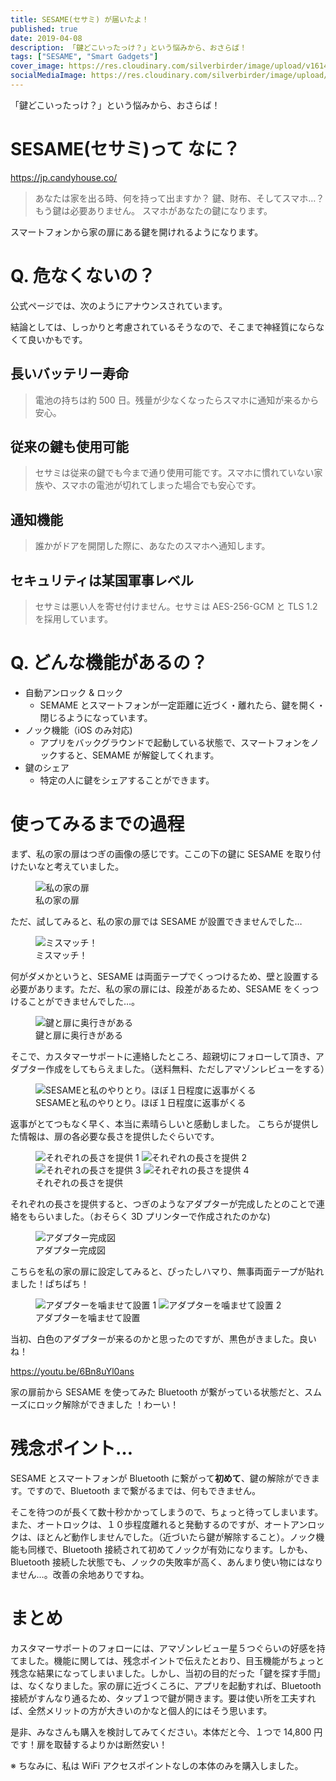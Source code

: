 ```yaml
---
title: SESAME(セサミ) が届いたよ！
published: true
date: 2019-04-08
description: 「鍵どこいったっけ？」という悩みから、おさらば！
tags: ["SESAME", "Smart Gadgets"]
cover_image: https://res.cloudinary.com/silverbirder/image/upload/v1614345786/silver-birder.github.io/blog/SESAME_BOX.png
socialMediaImage: https://res.cloudinary.com/silverbirder/image/upload/v1614345786/silver-birder.github.io/blog/SESAME_BOX.png
---
```


「鍵どこいったっけ？」という悩みから、おさらば！

# SESAME(セサミ)って なに？

https://jp.candyhouse.co/

> あなたは家を出る時、何を持って出ますか？
> 鍵、財布、そしてスマホ…？
> もう鍵は必要ありません。
> スマホがあなたの鍵になります。

スマートフォンから家の扉にある鍵を開けれるようになります。

# Q. 危なくないの？

公式ページでは、次のようにアナウンスされています。

結論としては、しっかりと考慮されているそうなので、そこまで神経質にならなくて良いかもです。

## 長いバッテリー寿命

> 電池の持ちは約 500 日。残量が少なくなったらスマホに通知が来るから安心。

## 従来の鍵も使用可能

> セサミは従来の鍵でも今まで通り使用可能です。スマホに慣れていない家族や、スマホの電池が切れてしまった場合でも安心です。

## 通知機能

> 誰かがドアを開閉した際に、あなたのスマホへ通知します。

## セキュリティは某国軍事レベル

> セサミは悪い人を寄せ付けません。セサミは AES-256-GCM と TLS 1.2 を採用しています。

# Q. どんな機能があるの？

- 自動アンロック & ロック
  - SEMAME とスマートフォンが一定距離に近づく・離れたら、鍵を開く・閉じるようになっています。
- ノック機能（iOS のみ対応)
  - アプリをバックグラウンドで起動している状態で、スマートフォンをノックすると、SEMAME が解錠してくれます。
- 鍵のシェア
  - 特定の人に鍵をシェアすることができます。

# 使ってみるまでの過程

まず、私の家の扉はつぎの画像の感じです。ここの下の鍵に SESAME を取り付けたいなと考えていました。

<figure title="私の家の扉">
  <img
    alt="私の家の扉"
    src="https://res.cloudinary.com/silverbirder/image/upload/v1639791386/silver-birder.github.io/blog/my_house_door.png"
  />
  <figcaption>私の家の扉</figcaption>
</figure>

ただ、試してみると、私の家の扉では SESAME が設置できませんでした…

<figure title="ミスマッチ！">
  <img
    alt="ミスマッチ！"
    src="https://res.cloudinary.com/silverbirder/image/upload/v1614345846/silver-birder.github.io/blog/miss_match_sesame_size.png"
  />
  <figcaption>ミスマッチ！</figcaption>
</figure>

何がダメかというと、SESAME は両面テープでくっつけるため、壁と設置する必要があります。ただ、私の家の扉には、段差があるため、SESAME をくっつけることができませんでした…。

<figure title="鍵と扉に奥行きがある">
  <img
    alt="鍵と扉に奥行きがある"
    src="https://res.cloudinary.com/silverbirder/image/upload/v1614345933/silver-birder.github.io/blog/lock_and_door_have_depth_sesame.png"
  />
  <figcaption>鍵と扉に奥行きがある</figcaption>
</figure>

そこで、カスタマーサポートに連絡したところ、超親切にフォローして頂き、アダプター作成をしてもらえました。（送料無料、ただしアマゾンレビューをする）

<figure title="SESAMEと私のやりとり。ほぼ１日程度に返事がくる">
  <img
    alt="SESAMEと私のやりとり。ほぼ１日程度に返事がくる"
    src="https://res.cloudinary.com/silverbirder/image/upload/v1614346016/silver-birder.github.io/blog/SESAME_and_my_correspondence_get_a_response_almost_every_day_or_so.png"
  />
  <figcaption>SESAMEと私のやりとり。ほぼ１日程度に返事がくる</figcaption>
</figure>

返事がとてつもなく早く、本当に素晴らしいと感動しました。
こちらが提供した情報は、扉の各必要な長さを提供したぐらいです。

<figure title="それぞれの長さを提供">
  <img
    alt="それぞれの長さを提供 1"
    src="https://res.cloudinary.com/silverbirder/image/upload/v1614381654/silver-birder.github.io/blog/provide_the_length_of_each_door_1.png"
  />
  <img
    alt="それぞれの長さを提供 2"
    src="https://res.cloudinary.com/silverbirder/image/upload/v1614381654/silver-birder.github.io/blog/provide_the_length_of_each_door_2.png"
  />
  <img
    alt="それぞれの長さを提供 3"
    src="https://res.cloudinary.com/silverbirder/image/upload/v1614381657/silver-birder.github.io/blog/provide_the_length_of_each_door_3.png"
  />
  <img
    alt="それぞれの長さを提供 4"
    src="https://res.cloudinary.com/silverbirder/image/upload/v1614381657/silver-birder.github.io/blog/provide_the_length_of_each_door_4.png"
  />
  <figcaption>それぞれの長さを提供</figcaption>
</figure>

それぞれの長さを提供すると、つぎのようなアダプターが完成したとのことで連絡をもらいました。（おそらく 3D プリンターで作成されたのかな)

<figure title="アダプター完成図">
  <img
    alt="アダプター完成図"
    src="https://res.cloudinary.com/silverbirder/image/upload/v1614382012/silver-birder.github.io/blog/SESAME_adapter_complete_diagram.png"
  />
  <figcaption>アダプター完成図</figcaption>
</figure>

こちらを私の家の扉に設定してみると、ぴったしハマり、無事両面テープが貼れました！ぱちぱち！

<figure title="アダプターを噛ませて設置">
  <img
    alt="アダプターを噛ませて設置 1"
    src="https://res.cloudinary.com/silverbirder/image/upload/v1614382084/silver-birder.github.io/blog/Installation_by_engaging_the_SESAME_adapter_1.png"
  />
  <img
    alt="アダプターを噛ませて設置 2"
    src="https://res.cloudinary.com/silverbirder/image/upload/v1614382086/silver-birder.github.io/blog/Installation_by_engaging_the_SESAME_adapter_2.png"
  />
  <figcaption>アダプターを噛ませて設置</figcaption>
</figure>

当初、白色のアダプターが来るのかと思ったのですが、黒色がきました。良いね！

https://youtu.be/6Bn8uYl0ans

家の扉前から SESAME を使ってみた Bluetooth が繋がっている状態だと、スムーズにロック解除ができました ！わーい！

# 残念ポイント…

SESAME とスマートフォンが Bluetooth に繋がって**初めて**、鍵の解除ができます。ですので、Bluetooth まで繋がるまでは、何もできません。

そこを待つのが長くて数十秒かかってしまうので、ちょっと待ってしまいます。また、オートロックは、１０歩程度離れると発動するのですが、オートアンロックは、ほとんど動作しませんでした。（近づいたら鍵が解除すること）。ノック機能も同様で、Bluetooth 接続されて初めてノックが有効になります。しかも、Bluetooth 接続した状態でも、ノックの失敗率が高く、あんまり使い物にはなりません…。改善の余地ありですね。

# まとめ

カスタマーサポートのフォローには、アマゾンレビュー星５つぐらいの好感を持てました。機能に関しては、残念ポイントで伝えたとおり、目玉機能がちょっと残念な結果になってしまいました。しかし、当初の目的だった「鍵を探す手間」は、なくなりました。家の扉に近づくころに、アプリを起動すれば、Bluetooth 接続がすんなり通るため、タップ１つで鍵が開きます。要は使い所を工夫すれば、全然メリットの方が大きいのかなと個人的にはそう思います。

是非、みなさんも購入を検討してみてください。本体だと今、１つで 14,800 円です！扉を取替するよりかは断然安い！

※ ちなみに、私は WiFi アクセスポイントなしの本体のみを購入しました。
